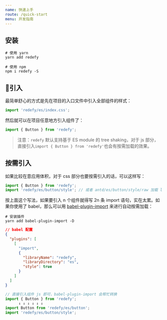 ```yaml
---
name: 快速上手
route: /quick-start
menu: 开发指南
---
```


## 安装

```shell
# 使用 yarn
yarn add redefy

# 使用 npm
npm i redefy -S
```

## 引入

最简单舒心的方式是先在项目的入口文件中引入全部组件的样式：

```js
import 'redefy/es/index.css';
```

然后就可以在项目任意地方引入组件了：

```js
import { Button } from 'redefy';
```

> 注意：`redefy` 默认支持基于 ES module 的 tree shaking，对于 js 部分，直接引入`import { Button } from 'redefy'`也会有按需加载的效果。

## 按需引入

如果比较在意应用体积，对于 css 部分也要按需引入的话，可以这样写：

```js
import { Button } from 'redefy';
import 'redefy/es/button/style'; // 或者 antd/es/button/style/raw 加载 less 源文件
```

按上面这个写法，如果要引入 n 个组件就得写 2n 条 import 语句，实在太累。如果你使用了 babel，那么可以用 [babel-plugin-import](https://github.com/ant-design/babel-plugin-import) 来进行自动按需加载：

```shell
# 安装插件
yarn add babel-plugin-import -D
```

```json
// babel 配置
{
  "plugins": [
    [
      "import",
      {
        "libraryName": "redefy",
        "libraryDirectory": "es",
        "style": true
      }
    ]
  ]
}
```

```js
// 直接引入组件 js 即可，babel-plugin-import 会帮忙转换
import { Button } from 'redefy';
      ↓ ↓ ↓ ↓ ↓ ↓
import Button from 'redefy/es/button';
import 'redefy/es/button/style';
```

